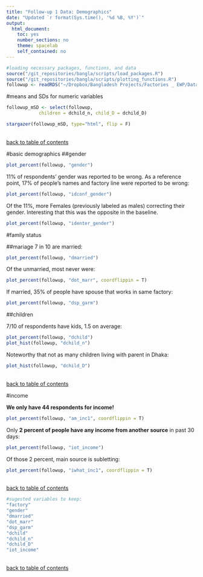 ```yaml
---
title: "Follow-up 1 Data: Demographics"
date: "Updated `r format(Sys.time(), '%d %B, %Y')`"
output: 
  html_document:
    toc: yes
    number_sections: no
    theme: spacelab
    self_contained: no
---
```

```r
#loading necessary packages, functions, and data
source("/git_repositories/bangla/scripts/load_packages.R")
source("/git_repositories/bangla/scripts/plotting_functions.R")
followup <- readRDS("~/Dropbox/Bangladesh Projects/Factories _ EWP/Data/follow_up/in_process_data/cleaned_followup.RDS")
```

#means and SDs
for numeric variables
```r
followup_mSD <- select(followup, 
            children = dchild_n, child_D = dchild_D)
```

```r
stargazer(followup_mSD, type="html", flip = F)
```

\
[back to table of contents](#TOC)

#basic demographics
##gender

```r
plot_percent(followup, "gender")
```

11% of respondents' gender was reported to be wrong. As a reference point, 17% of people's names and factory line were reported to be wrong:

```r
plot_percent(followup, "idconf_gender")
```

Of the 11%, more Females (previously labeled as males) correcting their gender. Interesting that this was the opposite in the baseline. 

```r
plot_percent(followup, "identer_gender")
```


#family status

##mariage
7 in 10 are married: 
```r
plot_percent(followup, "dmarried") 
```

Of the unmarried, most never were: 
```r
plot_percent(followup, "dot_marr", coordflippin = T)
```     

If married, 35% of people have spouse that works in same factory:
```r
plot_percent(followup, "dsp_garm") 
```

##children

7/10 of respondents have kids, 1.5 on average:
```r
plot_percent(followup, "dchild") 
plot_hist(followup, "dchild_n")
```

Noteworthy that not as many children living with parent in Dhaka:
```r
plot_hist(followup, "dchild_D")
```

\
[back to table of contents](#TOC)


#income

**We only have 44 respondents for income!** 

```r
plot_percent(followup, "am_inc1", coordflippin = T) 
```

Only **2 percent of people have any income from another source** in past 30 days:
```r
plot_percent(followup, "iot_income")
```

Of those 2 percent, main source is subletting:
```r
plot_percent(followup, "iwhat_inc1", coordflippin = T) 
```

\
[back to table of contents](#TOC)

```r
#sugested variables to keep:
"factory"             
"gender"
"dmarried"            
"dot_marr"
"dsp_garm"
"dchild"               
"dchild_n"            
"dchild_D"   
"iot_income"   
```

\
[back to table of contents](#TOC)


